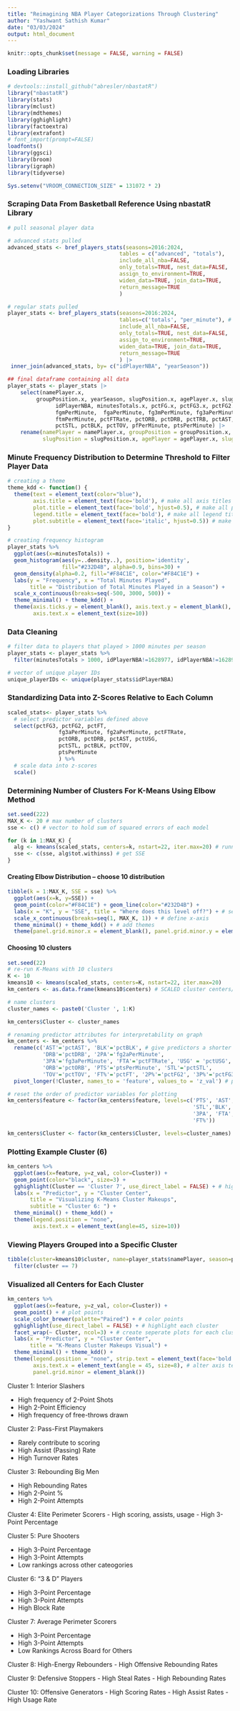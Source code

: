 ```yaml
---
title: "Reimagining NBA Player Categorizations Through Clustering"
author: "Yashwant Sathish Kumar"
date: "03/03/2024"
output: html_document
---
```


```r
knitr::opts_chunk$set(message = FALSE, warning = FALSE)
```

### Loading Libraries

```r
# devtools::install_github("abresler/nbastatR")
library("nbastatR")
library(stats)
library(mclust)
library(mdthemes)
library(gghighlight)
library(factoextra)
library(extrafont)
# font_import(prompt=FALSE)
loadfonts() 
library(ggsci) 
library(broom)
library(igraph)
library(tidyverse)
```

```r
Sys.setenv("VROOM_CONNECTION_SIZE" = 131072 * 2)
```

### Scraping Data From Basketball Reference Using nbastatR Library
```r
# pull seasonal player data 

# advanced stats pulled
advanced_stats <- bref_players_stats(seasons=2016:2024,
                                   tables = c("advanced", "totals"), 
                                   include_all_nba=FALSE,
                                   only_totals=TRUE, nest_data=FALSE,
                                   assign_to_environment=TRUE,
                                   widen_data=TRUE, join_data=TRUE,
                                   return_message=TRUE
                                   ) 

# regular stats pulled
player_stats <- bref_players_stats(seasons=2016:2024,
                                   tables=c('totals', "per_minute"), # totals + per minute stats
                                   include_all_nba=FALSE,
                                   only_totals=TRUE, nest_data=FALSE,
                                   assign_to_environment=TRUE,
                                   widen_data=TRUE, join_data=TRUE,
                                   return_message=TRUE
                                   ) |>
 inner_join(advanced_stats, by= c("idPlayerNBA", "yearSeason"))

## final dataframe containing all data
player_stats <- player_stats |>
    select(namePlayer.x,
         groupPosition.x, yearSeason, slugPosition.x, agePlayer.x, slugTeamBREF.x,
               idPlayerNBA, minutesTotals.x, pctFG.x, pctFG3.x, pctFG2.x, pctEFG.x, pctFT.x,
               fgmPerMinute,  fgaPerMinute, fg3mPerMinute, fg3aPerMinute, fg2mPerMinute,fg2aPerMinute,
               ftmPerMinute, pctFTRate, pctORB, pctDRB, pctTRB, pctAST, pctUSG,
               pctSTL, pctBLK, pctTOV, pfPerMinute, ptsPerMinute) |>
    rename(namePlayer = namePlayer.x, groupPosition = groupPosition.x,
           slugPosition = slugPosition.x, agePlayer = agePlayer.x, slugTeamBREF = slugTeamBREF.x, minutesTotals = minutesTotals.x, pctFG = pctFG.x, pctFG3 = pctFG3.x, pctFG2 = pctFG2.x, pctEFG = pctEFG.x, pctFT = pctFT.x)

```


### Minute Frequency Distribution to Determine Threshold to Filter Player Data
```r
# creating a theme 
theme_kdd <- function() {
  theme(text = element_text(color="blue"),
        axis.title = element_text(face='bold'), # make all axis titles bold
        plot.title = element_text(face='bold', hjust=0.5), # make all plot titles bold
        legend.title = element_text(face='bold'), # make all legend titles bold
        plot.subtitle = element_text(face='italic', hjust=0.5)) # make all subtitles italic
}

# creating frequency histogram
player_stats %>%
  ggplot(aes(x=minutesTotals)) + 
  geom_histogram(aes(y=..density..), position='identity', 
                 fill="#232D4B", alpha=0.9, bins=30) + 
  geom_density(alpha=0.2, fill="#F84C1E", color="#F84C1E") + 
  labs(y = "Frequency", x = "Total Minutes Played", 
       title = "Distribution of Total Minutes Played in a Season") + 
  scale_x_continuous(breaks=seq(-500, 3000, 500)) + 
  theme_minimal() + theme_kdd() + 
  theme(axis.ticks.y = element_blank(), axis.text.y = element_blank(), 
        axis.text.x = element_text(size=10)) 
```

### Data Cleaning
```r
# filter data to players that played > 1000 minutes per season
player_stats <- player_stats %>%
  filter(minutesTotals > 1000, idPlayerNBA!=1628977, idPlayerNBA!=1628998) # remove players who's ID repeats

# vector of unique player IDs
unique_playerIDs <- unique(player_stats$idPlayerNBA)
```

### Standardizing Data into Z-Scores Relative to Each Column
```r

scaled_stats<- player_stats %>% 
  # select predictor variables defined above
  select(pctFG3, pctFG2, pctFT, 
                fg3aPerMinute, fg2aPerMinute, pctFTRate, 
                pctORB, pctDRB, pctAST, pctUSG,
                pctSTL, pctBLK, pctTOV, 
                ptsPerMinute
                ) %>%
  # scale data into z-scores
  scale()
```

### Determining Number of Clusters For K-Means Using Elbow Method
```r
set.seed(222) 
MAX_K <- 20 # max number of clusters
sse <- c() # vector to hold sum of squared errors of each model

for (k in 1:MAX_K) {
  alg <- kmeans(scaled_stats, centers=k, nstart=22, iter.max=20) # running k means algorithm!
  sse <- c(sse, alg$tot.withinss) # get SSE
} 
```

#### Creating Elbow Distribution -- choose 10 distribution
```r
tibble(k = 1:MAX_K, SSE = sse) %>%
  ggplot(aes(x=k, y=SSE)) + 
  geom_point(color="#F84C1E") + geom_line(color="#232D4B") +
  labs(x = "K", y = "SSE", title = "Where does this level off?") + # set axis/plot titles
  scale_x_continuous(breaks=seq(1, MAX_K, 1)) + # define x-axis
  theme_minimal() + theme_kdd() + # add themes
  theme(panel.grid.minor.x = element_blank(), panel.grid.minor.y = element_blank()) # manually alter theme
```
#### Choosing 10 clusters
```r
set.seed(22)
# re-run K-Means with 10 clusters
K <- 10
kmeans10 <- kmeans(scaled_stats, centers=K, nstart=22, iter.max=20)
km_centers <- as.data.frame(kmeans10$centers) # SCALED cluster centers/means

# name clusters 
cluster_names <- paste0('Cluster ', 1:K)

km_centers$Cluster <- cluster_names

# renaming predictor attributes for interpretability on graph
km_centers <- km_centers %>%
  rename(c('AST'='pctAST', 'BLK'='pctBLK', # give predictors a shorter name for plotting
           'DRB'='pctDRB', '2PA'='fg2aPerMinute',
           '3PA'='fg3aPerMinute', 'FTA'='pctFTRate', 'USG' = 'pctUSG',
           'ORB'='pctORB', 'PTS'='ptsPerMinute', 'STL'='pctSTL',
           'TOV'='pctTOV', 'FT%'='pctFT', '2P%'='pctFG2', '3P%'='pctFG3')) %>% 
  pivot_longer(!Cluster, names_to = 'feature', values_to = 'z_val') # pivot data to make plotting easier

# reset the order of predictor variables for plotting
km_centers$feature <- factor(km_centers$feature, levels=c('PTS', 'AST', 'USG', 'ORB', 'DRB', 
                                                          'STL','BLK', 'TOV', '2PA', 
                                                          '3PA', 'FTA','2P%', '3P%', 
                                                          'FT%')) 

km_centers$Cluster <- factor(km_centers$Cluster, levels=cluster_names)
```

### Plotting Example Cluster (6)
```r
km_centers %>% 
  ggplot(aes(x=feature, y=z_val, color=Cluster)) + 
  geom_point(color="black", size=3) + 
  gghighlight(Cluster == 'Cluster 7', use_direct_label = FALSE) + # highlight cluster 6
  labs(x = "Predictor", y = "Cluster Center",  
       title = "Visualizing K-Means Cluster Makeups", 
       subtitle = "Cluster 6: ") + 
  theme_minimal() + theme_kdd() + 
  theme(legend.position = "none", 
        axis.text.x = element_text(angle=45, size=10))

```

### Viewing Players Grouped into a Specific Cluster
```r
tibble(cluster=kmeans10$cluster, name=player_stats$namePlayer, season=player_stats$yearSeason) %>%
  filter(cluster == 7)
```


### Visualized all Centers for Each Cluster
```r
km_centers %>% 
  ggplot(aes(x=feature, y=z_val, color=Cluster)) + 
  geom_point() + # plot points
  scale_color_brewer(palette="Paired") + # color points
  gghighlight(use_direct_label = FALSE) + # highlight each cluster
  facet_wrap(~ Cluster, ncol=3) + # create seperate plots for each cluster
  labs(x = "Predictor", y = "Cluster Center", 
       title = "K-Means Cluster Makeups Visual") + 
  theme_minimal() + theme_kdd() + 
  theme(legend.position = "none", strip.text = element_text(face='bold'),
        axis.text.x = element_text(angle = 45, size=8), # alter axis text
        panel.grid.minor = element_blank())
```

Cluster 1: Interior Slashers

- High frequency of 2-Point Shots
- High 2-Point Efficiency
- High frequency of free-throws drawn

Cluster 2: Pass-First Playmakers

- Rarely contribute to scoring
- High Assist (Passing) Rate
- High Turnover Rates

Cluster 3: Rebounding Big Men

- High Rebounding Rates
- High 2-Point %
- High 2-Point Attempts

Cluster 4: Elite Perimeter Scorers
- High scoring, assists, usage 
- High 3-Point Percentage

Cluster 5: Pure Shooters

- High 3-Point Percentage
- High 3-Point Attempts
- Low rankings across other cateogories

Cluster 6: "3 & D" Players

- High 3-Point Percentage
- High 3-Point Attempts
- High Block Rate

Cluster 7: Average Perimeter Scorers

- High 3-Point Percentage
- High 3-Point Attempts
- Low Rankings Across Board for Others

Cluster 8: High-Energy Rebounders
- High Offensive Rebounding Rates

Cluster 9: Defensive Stoppers
- High Steal Rates
- High Rebounding Rates

Cluster 10: Offensive Generators
- High Scoring Rates
- High Assist Rates
- High Usage Rate












































